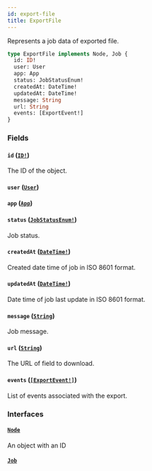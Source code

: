 ```yaml
---
id: export-file
title: ExportFile
---
```


Represents a job data of exported file.

```graphql
type ExportFile implements Node, Job {
  id: ID!
  user: User
  app: App
  status: JobStatusEnum!
  createdAt: DateTime!
  updatedAt: DateTime!
  message: String
  url: String
  events: [ExportEvent!]
}
```

### Fields

#### `id` ([`ID!`](/api-reference/scalars/id.mdx))

The ID of the object.

#### `user` ([`User`](/api-reference/objects/user.mdx))

#### `app` ([`App`](/api-reference/objects/app.mdx))

#### `status` ([`JobStatusEnum!`](/api-reference/enums/job-status-enum.mdx))

Job status.

#### `createdAt` ([`DateTime!`](/api-reference/scalars/date-time.mdx))

Created date time of job in ISO 8601 format.

#### `updatedAt` ([`DateTime!`](/api-reference/scalars/date-time.mdx))

Date time of job last update in ISO 8601 format.

#### `message` ([`String`](/api-reference/scalars/string.mdx))

Job message.

#### `url` ([`String`](/api-reference/scalars/string.mdx))

The URL of field to download.

#### `events` ([`[ExportEvent!]`](/api-reference/objects/export-event.mdx))

List of events associated with the export.

### Interfaces

#### [`Node`](/api-reference/interfaces/node.mdx)

An object with an ID

#### [`Job`](/api-reference/interfaces/job.mdx)

